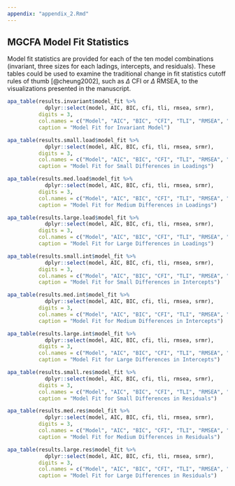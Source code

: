 ```yaml
---
appendix: "appendix_2.Rmd"
---
```


## MGCFA Model Fit Statistics

Model fit statistics are provided for each of the ten model combinations (invariant, three sizes for each ladings, intercepts, and residuals). These tables could be used to examine the traditional change in fit statistics cutoff rules of thumb [@cheung2002], such as $\Delta$ CFI or $\Delta$ RMSEA, to the visualizations presented in the manuscript.

```r
apa_table(results.invariant$model_fit %>% 
            dplyr::select(model, AIC, BIC, cfi, tli, rmsea, srmr),
          digits = 3, 
          col.names = c("Model", "AIC", "BIC", "CFI", "TLI", "RMSEA", "SRMR"),
          caption = "Model Fit for Invariant Model")
```

```r
apa_table(results.small.load$model_fit %>% 
            dplyr::select(model, AIC, BIC, cfi, tli, rmsea, srmr), 
          digits = 3, 
          col.names = c("Model", "AIC", "BIC", "CFI", "TLI", "RMSEA", "SRMR"),
          caption = "Model Fit for Small Differences in Loadings")
```

```r
apa_table(results.med.load$model_fit %>% 
            dplyr::select(model, AIC, BIC, cfi, tli, rmsea, srmr), 
          digits = 3, 
          col.names = c("Model", "AIC", "BIC", "CFI", "TLI", "RMSEA", "SRMR"),
          caption = "Model Fit for Medium Differences in Loadings")
```

```r
apa_table(results.large.load$model_fit %>% 
            dplyr::select(model, AIC, BIC, cfi, tli, rmsea, srmr),
          digits = 3, 
          col.names = c("Model", "AIC", "BIC", "CFI", "TLI", "RMSEA", "SRMR"),
          caption = "Model Fit for Large Differences in Loadings")
```

```r
apa_table(results.small.int$model_fit %>% 
            dplyr::select(model, AIC, BIC, cfi, tli, rmsea, srmr), 
          digits = 3, 
          col.names = c("Model", "AIC", "BIC", "CFI", "TLI", "RMSEA", "SRMR"),
          caption = "Model Fit for Small Differences in Intercepts")
```

```r
apa_table(results.med.int$model_fit %>% 
            dplyr::select(model, AIC, BIC, cfi, tli, rmsea, srmr),
          digits = 3, 
          col.names = c("Model", "AIC", "BIC", "CFI", "TLI", "RMSEA", "SRMR"),
          caption = "Model Fit for Medium Differences in Intercepts")
```

```r
apa_table(results.large.int$model_fit %>% 
            dplyr::select(model, AIC, BIC, cfi, tli, rmsea, srmr),
          digits = 3, 
          col.names = c("Model", "AIC", "BIC", "CFI", "TLI", "RMSEA", "SRMR"),
          caption = "Model Fit for Large Differences in Intercepts")
```

```r
apa_table(results.small.res$model_fit %>% 
            dplyr::select(model, AIC, BIC, cfi, tli, rmsea, srmr), 
          digits = 3, 
          col.names = c("Model", "AIC", "BIC", "CFI", "TLI", "RMSEA", "SRMR"),
          caption = "Model Fit for Small Differences in Residuals")
```

```r
apa_table(results.med.res$model_fit %>% 
            dplyr::select(model, AIC, BIC, cfi, tli, rmsea, srmr), 
          digits = 3, 
          col.names = c("Model", "AIC", "BIC", "CFI", "TLI", "RMSEA", "SRMR"),
          caption = "Model Fit for Medium Differences in Residuals")
```

```r
apa_table(results.large.res$model_fit %>% 
            dplyr::select(model, AIC, BIC, cfi, tli, rmsea, srmr), 
          digits = 3, 
          col.names = c("Model", "AIC", "BIC", "CFI", "TLI", "RMSEA", "SRMR"),
          caption = "Model Fit for Large Differences in Residuals")
```

